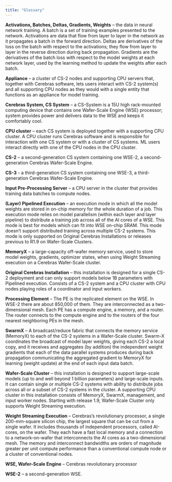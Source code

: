 ```yaml
---
title: "Glossary"
---
```


**Activations, Batches, Deltas, Gradients, Weights** – the data in neural network training. A batch is a set of training examples presented to the network. Activations are data that flow from layer to layer in the network as it propagates a batch in the forward direction. Deltas are derivatives of the loss on the batch with respect to the activations; they flow from layer to layer in the reverse direction during back propagation. Gradients are the derivatives of the batch loss with respect to the model weights at each network layer, used by the learning method to update the weights after each batch.

**Appliance** – a cluster of CS-2 nodes and supporting CPU servers that, together with Cerebras software, lets users interact with CS-2 system(s) and all supporting CPU nodes as they would with a single entity that functions as an appliance for model training.

**Cerebras System, CS System** – a CS-System is a 15U high rack-mounted computing device that contains one Wafer-Scale Engine (WSE) processor; system provides power and delivers data to the WSE and keeps it comfortably cool.

**CPU cluster** – each CS system is deployed together with a supporting CPU cluster. A CPU cluster runs Cerebras software and is responsible for interaction with one CS system or with a cluster of CS systems. ML users interact directly with one of the CPU nodes in the CPU cluster.

**CS-2** – a second-generation CS system containing one WSE-2, a second-generation Cerebras Wafer-Scale Engine.

**CS-3** - a third-generation CS system containing one WSE-3, a third-generation Cerebras Wafer-Scale Engine.

**Input Pre-Processing Server** – a CPU server in the cluster that provides training data batches to compute nodes.

**(Layer) Pipelined Execution** – an execution mode in which all the model weights are stored in on-chip memory for the whole duration of a job. This execution mode relies on model parallelism (within each layer and layer pipeline) to distribute a training job across all of the AI cores of a WSE. This mode is best for models which can fit into WSE on-chip SRAM. This mode doesn’t support distributed training across multiple CS-2 systems. This mode is only supported on Original Cerebras Installations or releases previous to R1.9 on Wafer-Scale Clusters.

**MemoryX** – a large-capacity off-wafer memory service, used to store model weights, gradients, optimizer states, when using Weight Streaming execution on a Cerebras Wafer-Scale cluster.

**Original Cerebras Installation** – this installation is designed for a single CS-2 deployment and can only support models below 1B parameters with Pipelined execution. Consists of a CS-2 system and a CPU cluster with CPU nodes playing roles of a coordinator and input workers.

**Processing Element** – The PE is the replicated element on the WSE. In WSE-2 there are about 850,000 of them. They are interconnected as a two-dimensional mesh. Each PE has a compute engine, a memory, and a router. The router connects to the compute engine and to the routers of the four nearest neighboring PEs in the mesh.

**SwarmX** – A broadcast/reduce fabric that connects the memory service (MemoryX) to each of the CS-2 systems in a Wafer-Scale cluster. Swarm-X coordinates the broadcast of model layer weights, giving each CS-2 a local copy, and it receives and aggregates (by addition) the independent weight gradients that each of the data parallel systems produces during back propagation communicating the aggregated gradient to MemoryX for learning (weight update) at the end of each input data batch.

**Wafer-Scale Cluster** – this installation is designed to support large-scale models (up to and well beyond 1 billion parameters) and large-scale inputs. It can contain single or multiple CS-2 systems with ability to distribute jobs across all or a subset of CS-2 systems in the cluster. A supporting CPU cluster in this installation consists of MemoryX, SwarmX, management, and input worker nodes. Starting with release 1.9, Wafer-Scale Cluster only supports Weight Streaming execution.

**Weight Streaming Execution** – Cerebras’s revolutionary processor, a single 200-mm-square silicon chip, the largest square that can be cut from a single wafer. It includes thousands of independent processors, called AI-cores, on the wafer. They each have a fast local memory and a connection to a network-on-wafer that interconnects the AI cores as a two-dimensional mesh. The memory and interconnect bandwidths are orders of magnitude greater per unit compute performance than a conventional compute node or a cluster of conventional nodes.

**WSE, Wafer-Scale Engine** – Cerebras revolutionary processor

**WSE-2** – a second-generation WSE.

